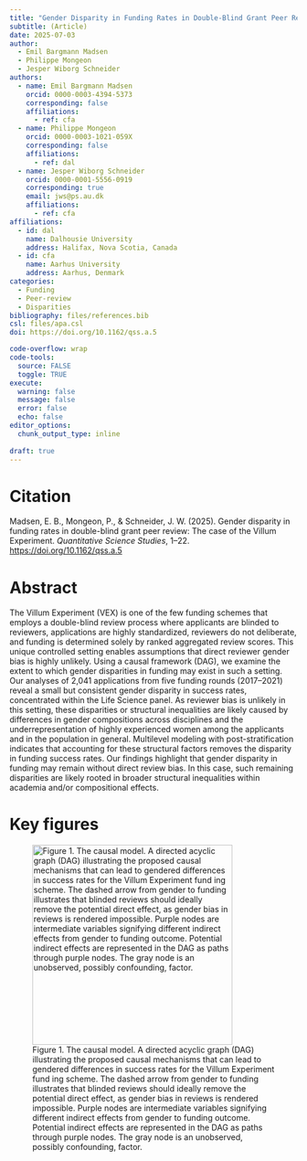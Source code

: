 ```yaml
---
title: "Gender Disparity in Funding Rates in Double-Blind Grant Peer Review: The Case of the Villum Experiment"
subtitle: (Article)
date: 2025-07-03
author:
  - Emil Bargmann Madsen
  - Philippe Mongeon
  - Jesper Wiborg Schneider
authors:
  - name: Emil Bargmann Madsen 
    orcid: 0000-0003-4394-5373
    corresponding: false
    affiliations: 
      - ref: cfa
  - name: Philippe Mongeon
    orcid: 0000-0003-1021-059X
    corresponding: false
    affiliations:
      - ref: dal
  - name: Jesper Wiborg Schneider
    orcid: 0000-0001-5556-0919
    corresponding: true
    email: jws@ps.au.dk
    affiliations: 
      - ref: cfa
affiliations:
  - id: dal
    name: Dalhousie University
    address: Halifax, Nova Scotia, Canada
  - id: cfa
    name: Aarhus University
    address: Aarhus, Denmark
categories: 
  - Funding
  - Peer-review
  - Disparities
bibliography: files/references.bib
csl: files/apa.csl
doi: https://doi.org/10.1162/qss.a.5

code-overflow: wrap
code-tools: 
  source: FALSE
  toggle: TRUE
execute:
  warning: false
  message: false
  error: false
  echo: false
editor_options: 
  chunk_output_type: inline
  
draft: true
---
```


# Citation

Madsen, E. B., Mongeon, P., & Schneider, J. W. (2025). Gender disparity in funding rates in double-blind grant peer review: The case of the Villum Experiment. *Quantitative Science Studies*, 1–22. <https://doi.org/10.1162/qss.a.5>

# Abstract

The Villum Experiment (VEX) is one of the few funding schemes that employs a double-blind review process where applicants are blinded to reviewers, applications are highly standardized, reviewers do not deliberate, and funding is determined solely by ranked aggregated review scores. This unique controlled setting enables assumptions that direct reviewer gender bias is highly unlikely. Using a causal framework (DAG), we examine the extent to which gender disparities in funding may exist in such a setting. Our analyses of 2,041 applications from five funding rounds (2017–2021) reveal a small but consistent gender disparity in success rates, concentrated within the Life Science panel. As reviewer bias is unlikely in this setting, these disparities or structural inequalities are likely caused by differences in gender compositions across disciplines and the underrepresentation of highly experienced women among the applicants and in the population in general. Multilevel modeling with post-stratification indicates that accounting for these structural factors removes the disparity in funding success rates. Our findings highlight that gender disparity in funding may remain without direct review bias. In this case, such remaining disparities are likely rooted in broader structural inequalities within academia and/or compositional effects.

# Key figures

![Figure 1. The causal model. A directed acyclic graph (DAG) illustrating the proposed causal mechanisms that can lead to gendered differences in success rates for the Villum Experiment fund ing scheme. The dashed arrow from gender to funding illustrates that blinded reviews should ideally remove the potential direct effect, as gender bias in reviews is rendered impossible. Purple nodes are intermediate variables signifying different indirect effects from gender to funding outcome. Potential indirect effects are represented in the DAG as paths through purple nodes. The gray node is an unobserved, possibly confounding, factor.](images/clipboard-1547904559.png){fig-align="center" width="350"}
